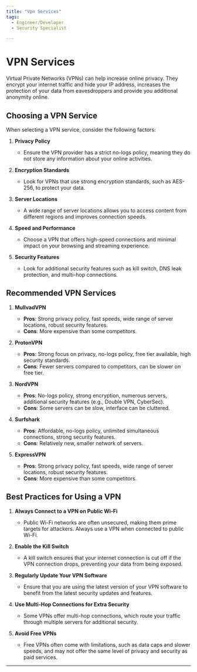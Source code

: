 ```yaml
---
title: "Vpn Services"
tags:
  - Engineer/Developer
  - Security Specialist

---
```



<TagProvider>
<TagFilter />

# VPN Services

<TagList tags={frontmatter.tags} />
<AttributionList contributors={frontmatter.contributors} />

Virtual Private Networks (VPNs) can help increase online privacy. They encrypt your internet traffic and hide your IP address, increases the protection of your data from eavesdroppers and provide you additional anonymity online.

## Choosing a VPN Service

When selecting a VPN service, consider the following factors:

1. **Privacy Policy**
   - Ensure the VPN provider has a strict no-logs policy, meaning they do not store any information about your online activities.

2. **Encryption Standards**
   - Look for VPNs that use strong encryption standards, such as AES-256, to protect your data.

3. **Server Locations**
   - A wide range of server locations allows you to access content from different regions and improves connection speeds.

4. **Speed and Performance**
   - Choose a VPN that offers high-speed connections and minimal impact on your browsing and streaming experience.

5. **Security Features**
   - Look for additional security features such as kill switch, DNS leak protection, and multi-hop connections.

## Recommended VPN Services

1. **MullvadVPN**
   - **Pros**: Strong privacy policy, fast speeds, wide range of server locations, robust security features.
   - **Cons**: More expensive than some competitors.

2. **ProtonVPN**
   - **Pros**: Strong focus on privacy, no-logs policy, free tier available, high security standards.
   - **Cons**: Fewer servers compared to competitors, can be slower on free tier.

3. **NordVPN**
   - **Pros**: No-logs policy, strong encryption, numerous servers, additional security features (e.g., Double VPN, CyberSec).
   - **Cons**: Some servers can be slow, interface can be cluttered.

4. **Surfshark**
   - **Pros**: Affordable, no-logs policy, unlimited simultaneous connections, strong security features.
   - **Cons**: Relatively new, smaller network of servers.

5. **ExpressVPN**
   - **Pros**: Strong privacy policy, fast speeds, wide range of server locations, robust security features.
   - **Cons**: More expensive than some competitors.

## Best Practices for Using a VPN

1. **Always Connect to a VPN on Public Wi-Fi**
   - Public Wi-Fi networks are often unsecured, making them prime targets for attackers. Always use a VPN when connected to public Wi-Fi.

2. **Enable the Kill Switch**
   - A kill switch ensures that your internet connection is cut off if the VPN connection drops, preventing your data from being exposed.

3. **Regularly Update Your VPN Software**
   - Ensure that you are using the latest version of your VPN software to benefit from the latest security updates and features.

4. **Use Multi-Hop Connections for Extra Security**
   - Some VPNs offer multi-hop connections, which route your traffic through multiple servers for additional security.

5. **Avoid Free VPNs**
   - Free VPNs often come with limitations, such as data caps and slower speeds, and may not offer the same level of privacy and security as paid services.

---

</TagProvider>
<ContributeFooter />